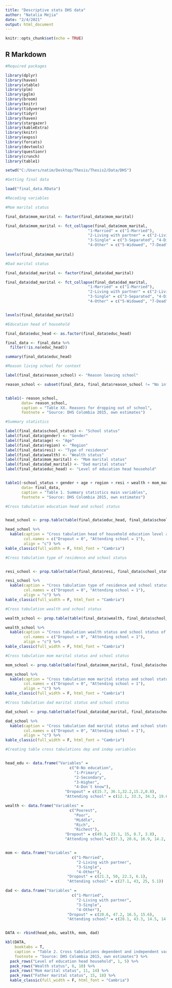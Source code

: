 ```yaml
---
title: "Descriptive stats DHS data"
author: "Natalia Mejia"
date: "2/4/2021"
output: html_document
---
```


```r
knitr::opts_chunk$set(echo = TRUE)
```

## R Markdown

```r
#Required packages

library(dplyr)
library(haven)
library(xtable)
library(plm)
library(pglm)
library(broom)
library(knitr) 
library(tidyverse)
library(tidyr)
library(haven)
library(stargazer)
library(kableExtra)
library(knitr)
library(expss)
library(forcats)
library(devtools)
library(questionr)
library(crunch)
library(table1)

```

```r

setwd("C:/Users/natim/Desktop/Thesis/Thesis2/Data/DHS")

#Getting final data

load("final_data.RData")

```

```r
#Recoding variables

#Mom marital status

final_data$mom_marital <- factor(final_data$mom_marital)

final_data$mom_marital <- fct_collapse(final_data$mom_marital,
                                    "1-Married" = c("1-Married"),
                                    "2-Living with partner" = c("2-Living with partner"),
                                    "3-Single" = c("3-Separated", "4-Divorced", "6-Never in union"),
                                    "4-Other" = c("5-Widowed", "7-Dead", "8-Does not know"))
                                   
levels(final_data$mom_marital)

#Dad marital status

final_data$dad_marital <- factor(final_data$dad_marital)

final_data$dad_marital <- fct_collapse(final_data$dad_marital,
                                    "1-Married" = c("1-Married"),
                                    "2-Living with partner" = c("2-Living with partner"),
                                    "3-Single" = c("3-Separated", "4-Divorced", "6-Never in union"),
                                    "4-Other" = c("5-Widowed", "7-Dead", "8-Don´t know"))


levels(final_data$dad_marital)

#Education head of household

final_data$educ_head <- as.factor(final_data$educ_head)

final_data <- final_data %>%
  filter(!is.na(educ_head))

summary(final_data$educ_head)

```


```r
#Reason living school for context

label(final_data$reason_school) <- "Reason leaving school"

reason_school <- subset(final_data, final_data$reason_school != "No info")


table1(~ reason_school, 
       data= reason_school,
       caption = "Table XX. Reasons for dropping out of school",
       footnote = "Source: DHS Colombia 2015, own estimates")

```


```r
#Summary statistics 

label(final_data$school_status) <- "School status"
label(final_data$gender) <- "Gender"
label(final_data$age) <- "Age"
label(final_data$region) <- "Region"
label(final_data$resi) <- "Type of residence"
label(final_data$wealth) <- "Wealth status"
label(final_data$mom_marital) <- "Mom marital status"
label(final_data$dad_marital) <- "Dad marital status"
label(final_data$educ_head) <- "Level of education head household"


table1(~school_status + gender + age + region + resi + wealth + mom_marital + dad_marital + educ_head, 
       data= final_data,
       caption = "Table 1. Summary statistics main variables",
       footnote = "Source: DHS Colombia 2015, own estimates")
```

```r
#Cross tabulation education head and school status


head_school <- prop.table(table(final_data$educ_head, final_data$school_status),2)*100

head_school %>%
  kable(caption = "Cross tabulation head of household education level and school status of the children, column %",
        col.names = c("Dropout = 0", "Attending school = 1"),
        align = "c") %>%
kable_classic(full_width = F, html_font = "Cambria") 

```

```r
#Cross tabulation type of residence and school status 


resi_school <- prop.table(table(final_data$resi, final_data$school_status),2)*100

resi_school %>%
  kable(caption = "Cross tabulation type of residence and school status of the children, column %",
        col.names = c("Dropout = 0", "Attending school = 1"),
        align = "c") %>%
kable_classic(full_width = F, html_font = "Cambria") 
```
```r
#Cross tabulation wealth and school status 

wealth_school <- prop.table(table(final_data$wealth, final_data$school_status),2)*100

wealth_school %>%
  kable(caption = "Cross tabulation wealth status and school status of the children, column %",
        col.names = c("Dropout = 0", "Attending school = 1"),
        align = "c") %>%
kable_classic(full_width = F, html_font = "Cambria") 
```

```r
#Cross tabulation mom marital status and school status 

mom_school <- prop.table(table(final_data$mom_marital, final_data$school_status),2)*100

mom_school %>%
  kable(caption = "Cross tabulation mom marital status and school status of the children, column %",
        col.names = c("Dropout = 0", "Attending school = 1"),
        align = "c") %>%
kable_classic(full_width = F, html_font = "Cambria") 
```
```r
#Cross tabulation dad marital status and school status 

dad_school <- prop.table(table(final_data$dad_marital, final_data$school_status),2)*100

dad_school %>%
  kable(caption = "Cross tabulation dad marital status and school status of the children, column %",
        col.names = c("Dropout = 0", "Attending school = 1"),
        align = "c") %>%
kable_classic(full_width = F, html_font = "Cambria") 
```
```r
#Creating table cross tabulations dep and indep variables


head_edu <- data.frame("Variables" =
                            c("0-No education", 
                              "1-Primary", 
                              "2-Secondary",
                              "3-Higher",
                              "4-Don´t know"),
                          "Dropout" = c(15.7, 36.1,32.2,15.2,0.8),
                          "Attending school" = c(12.1, 33.3, 34.3, 19.6, 0.7))

wealth <- data.frame("Variables" = 
                            c("Poorest", 
                              "Poor", 
                              "Middle",
                              "Rich",
                              "Richest"),
                          "Dropout" = c(49.3, 23.1, 15, 8.7, 3.8),
                          "Attending school"=c(37.3, 20.6, 16.9, 14.2, 11.1))


mom <- data.frame("Variables" =
                             c("1-Married",
                               "2-Living with partner",
                               "3-Single",
                               "4-Other"),
                           "Dropout" = c(21.3, 50, 22.3, 6.1),
                           "Attending school" = c(27.1, 43, 25, 5.1))

dad <- data.frame("Variables" =
                             c("1-Married",
                               "2-Living with partner",
                               "3-Single",
                               "4-Other"),
                           "Dropout" = c(20.6, 47.2, 16.5, 15.6),
                           "Attending school" = c(28.1, 43.3, 14.5, 14.1))


DATA <- rbind(head_edu, wealth, mom, dad)

kbl(DATA, 
    booktabs = T,
    caption = "Table 2. Cross tabulations dependent and independent variables, column %",
    footnote = "Source: DHS Colombia 2015, own estimates") %>%
  pack_rows("Level of education head household", 1, 5) %>%
  pack_rows("Wealth status", 6, 10) %>%
  pack_rows("Mom marital status", 11, 14) %>%
  pack_rows("Father marital status", 15, 18) %>%
  kable_classic(full_width = F, html_font = "Cambria") 

```




